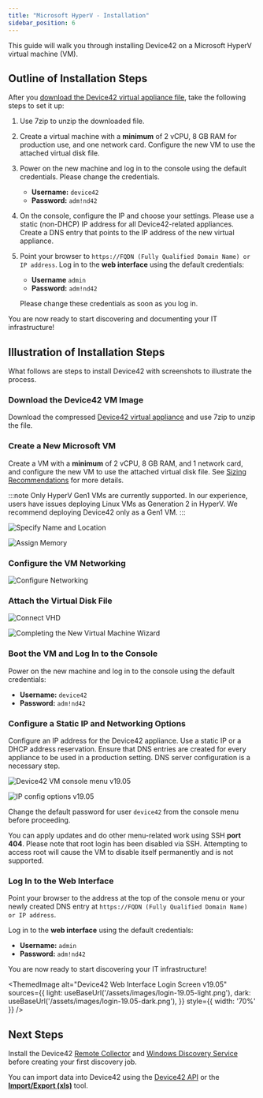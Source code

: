 ```yaml
---
title: "Microsoft HyperV - Installation"
sidebar_position: 6
---
```



This guide will walk you through installing Device42 on a Microsoft HyperV virtual machine (VM).

## Outline of Installation Steps

After you [download the Device42 virtual appliance file](https://www.device42.com/download/), take the following steps to set it up:

1. Use 7zip to unzip the downloaded file.
2. Create a virtual machine with a **minimum** of 2 vCPU, 8 GB RAM for production use, and one network card. Configure the new VM to use the attached virtual disk file.
3. Power on the new machine and log in to the console using the default credentials. Please change the credentials.
   
    - **Username:** `device42`
    - **Password:** `adm!nd42`

4. On the console, configure the IP and choose your settings. Please use a static (non-DHCP) IP address for all Device42-related appliances. Create a DNS entry that points to the IP address of the new virtual appliance.
5. Point your browser to `https://FQDN (Fully Qualified Domain Name) or IP address`. Log in to the **web interface** using the default credentials:
    
    - **Username** `admin` 
    - **Password:** `adm!nd42` 

   Please change these credentials as soon as you log in.

You are now ready to start discovering and documenting your IT infrastructure!

## Illustration of Installation Steps

What follows are steps to install Device42 with screenshots to illustrate the process.

### Download the Device42 VM Image 

Download the compressed [Device42 virtual appliance](https://www.device42.com/download/) and use 7zip to unzip the file.

### Create a New Microsoft VM 

Create a VM with a **minimum** of 2 vCPU, 8 GB RAM, and 1 network card, and configure the new VM to use the attached virtual disk file. See [Sizing Recommendations](sizing-recommendations.mdx) for more details.

:::note
Only HyperV Gen1 VMs are currently supported. In our experience, users have issues deploying Linux VMs as Generation 2 in HyperV. We recommend deploying Device42 only as a Gen1 VM.
:::

![Specify Name and Location](/assets/images/wpid6173-Here_are_step_1_in_pictures.png) 

![Assign Memory](/assets/images/wpid6174-media_1326982807001.png)

### Configure the VM Networking

![Configure Networking](/assets/images/wpid6175-media_1326982843209.png)

### Attach the Virtual Disk File

![Connect VHD](/assets/images/wpid6176-media_1326982909744.png)

![Completing the New Virtual Machine Wizard](/assets/images/wpid6177-media_1326982925110.png)

### Boot the VM and Log In to the Console

Power on the new machine and log in to the console using the default credentials:
- **Username:** `device42`
- **Password:** `adm!nd42`

### Configure a Static IP and Networking Options

Configure an IP address for the Device42 appliance. Use a static IP or a DHCP address reservation. Ensure that DNS entries are created for every appliance to be used in a production setting. DNS server configuration is a necessary step.

![Device42 VM console menu v19.05](/assets/images/vm-main-menu.png)

![IP config options v19.05](/assets/images/vm-ip-settings.png)

Change the default password for user `device42` from the console menu before proceeding.

You can apply updates and do other menu-related work using SSH **port 404**. Please note that root login has been disabled via SSH. Attempting to access root will cause the VM to disable itself permanently and is not supported.

### Log In to the Web Interface

Point your browser to the address at the top of the console menu or your newly created DNS entry at `https://FQDN (Fully Qualified Domain Name) or IP address`. 

Log in to the **web interface** using the default credentials:

- **Username:** `admin`
- **Password:** `adm!nd42`

You are now ready to start discovering your IT infrastructure! 

<ThemedImage
  alt="Device42 Web Interface Login Screen v19.05"
  sources={{
    light: useBaseUrl('/assets/images/login-19.05-light.png'),
    dark: useBaseUrl('/assets/images/login-19.05-dark.png'),
  }}
  style={{ width: '70%' }} 
/>

## Next Steps

Install the Device42 [Remote Collector](remote-collector-rc-installation.mdx) and [Windows Discovery Service](windows-discovery-service-installation.mdx) before creating your first discovery job. 

You can import data into Device42 using the [Device42 API](https://api.device42.com/) or the [**Import/Export (xls)**](/getstarted/tutorials/tutorial-loading-data-using-spreadsheets.mdx) tool.